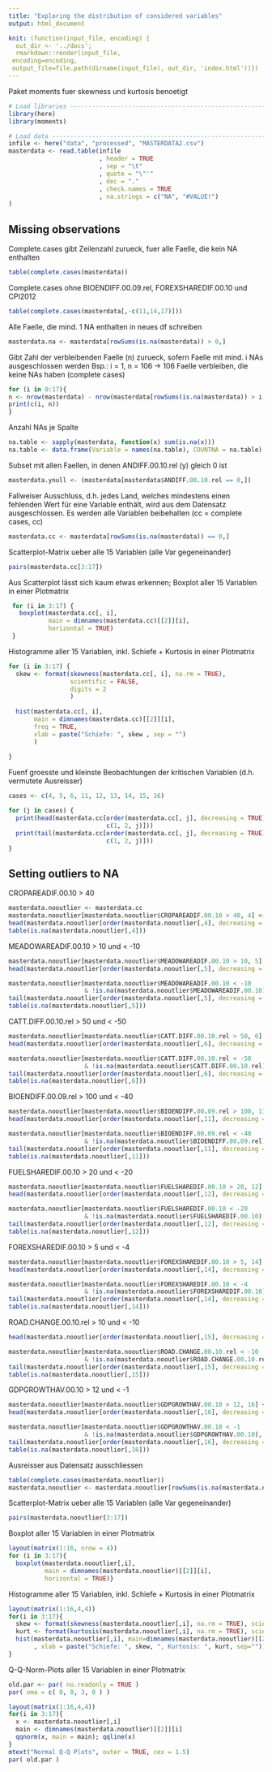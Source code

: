 ```yaml
---
title: "Exploring the distribution of considered variables"
output: html_document

knit: (function(input_file, encoding) {
  out_dir <- '../docs';
  rmarkdown::render(input_file,
 encoding=encoding,
 output_file=file.path(dirname(input_file), out_dir, 'index.html'))})
---
```


Paket moments fuer skewness und kurtosis benoetigt

```r
# Load libraries ----------------------------------------------------------
library(here)
library(moments)
```


```r
# Load data ---------------------------------------------------------------
infile <- here("data", "processed", "MASTERDATA2.csv")
masterdata <- read.table(infile
                         , header = TRUE
                         , sep = "\t"
                         , quote = "\"'"
                         , dec = "."
                         , check.names = TRUE
                         , na.strings = c("NA", "#VALUE!")
)
```

## Missing observations

Complete.cases gibt Zeilenzahl zurueck, fuer alle Faelle, die kein NA enthalten

```r
table(complete.cases(masterdata))
```

Complete.cases ohne BIOENDIFF.00.09.rel, FOREXSHAREDIF.00.10 und CPI2012

```r
table(complete.cases(masterdata[,-c(11,14,17)]))
```

Alle Faelle, die mind. 1 NA enthalten in neues df schreiben

```r
masterdata.na <- masterdata[rowSums(is.na(masterdata)) > 0,]
```

Gibt Zahl der verbleibenden Faelle (n) zurueck, sofern Faelle mit mind. i NAs ausgeschlossen werden
Bsp.: i = 1, n = 106 -> 106 Faelle verbleiben, die keine NAs haben (complete cases)

```r
for (i in 0:17){
n <- nrow(masterdata) - nrow(masterdata[rowSums(is.na(masterdata)) > i,])
print(c(i, n))
}
```

Anzahl NAs je Spalte

```r
na.table <- sapply(masterdata, function(x) sum(is.na(x)))
na.table <- data.frame(Variable = names(na.table), COUNTNA = na.table)
```

Subset mit allen Faellen, in denen ANDIFF.00.10.rel (y) gleich 0 ist

```r
masterdata.ynull <- (masterdata[masterdata$ANDIFF.00.10.rel == 0,])
```

Fallweiser Ausschluss, d.h. jedes Land, welches mindestens einen fehlenden
Wert für eine Variable enthält, wird aus dem Datensatz ausgeschlossen.
Es werden alle Variablen beibehalten
(cc = complete cases, cc)

```r
masterdata.cc <- masterdata[rowSums(is.na(masterdata)) == 0,]
```

Scatterplot-Matrix ueber alle 15 Variablen (alle Var gegeneinander)

```r
pairs(masterdata.cc[3:17])
```
Aus Scatterplot lässt sich kaum etwas erkennen; 
Boxplot aller 15 Variablen in einer Plotmatrix

```r
 for (i in 3:17) {
   boxplot(masterdata.cc[, i],
           main = dimnames(masterdata.cc)[[2]][i],
           horizontal = TRUE)
 }
```

Histogramme aller 15 Variablen, inkl. Schiefe + Kurtosis in einer Plotmatrix

```r

for (i in 3:17) {
  skew <- format(skewness(masterdata.cc[, i], na.rm = TRUE),
                 scientific = FALSE,
                 digits = 2
                 )
  
  hist(masterdata.cc[, i],
       main = dimnames(masterdata.cc)[[2]][i],
       freq = TRUE,
       xlab = paste("Schiefe: ", skew , sep = "")
       )
  
}
```

Fuenf groesste und kleinste Beobachtungen der kritischen Variablen (d.h. vermutete Ausreisser)

```r
cases <- c(4, 5, 6, 11, 12, 13, 14, 15, 16)

for (j in cases) {
  print(head(masterdata.cc[order(masterdata.cc[, j], decreasing = TRUE), 
                           c(1, 2, j)]))
  print(tail(masterdata.cc[order(masterdata.cc[, j], decreasing = TRUE), 
                           c(1, 2, j)]))
}
```

## Setting outliers to NA

CROPAREADIF.00.10 > 40

```r
masterdata.nooutlier <- masterdata.cc
masterdata.nooutlier[masterdata.nooutlier$CROPAREADIF.00.10 > 40, 4] <- NA
head(masterdata.nooutlier[order(masterdata.nooutlier[,4], decreasing = TRUE),c(1,2,4)])
table(is.na(masterdata.nooutlier[,4]))
```

MEADOWAREADIF.00.10 > 10 und < -10

```r
masterdata.nooutlier[masterdata.nooutlier$MEADOWAREADIF.00.10 > 10, 5] <- NA
head(masterdata.nooutlier[order(masterdata.nooutlier[,5], decreasing = TRUE),c(1,2,5)])

masterdata.nooutlier[masterdata.nooutlier$MEADOWAREADIF.00.10 < -10 
                     & !is.na(masterdata.nooutlier$MEADOWAREADIF.00.10), 5] <- NA
tail(masterdata.nooutlier[order(masterdata.nooutlier[,5], decreasing = TRUE),c(1,2,5)])
table(is.na(masterdata.nooutlier[,5]))
```

CATT.DIFF.00.10.rel > 50 und < -50

```r
masterdata.nooutlier[masterdata.nooutlier$CATT.DIFF.00.10.rel > 50, 6] <- NA
head(masterdata.nooutlier[order(masterdata.nooutlier[,6], decreasing = TRUE),c(1,2,6)])

masterdata.nooutlier[masterdata.nooutlier$CATT.DIFF.00.10.rel < -50 
                     & !is.na(masterdata.nooutlier$CATT.DIFF.00.10.rel), 6] <- NA
tail(masterdata.nooutlier[order(masterdata.nooutlier[,6], decreasing = TRUE),c(1,2,6)])
table(is.na(masterdata.nooutlier[,6]))
```

BIOENDIFF.00.09.rel > 100 und < -40

```r
masterdata.nooutlier[masterdata.nooutlier$BIOENDIFF.00.09.rel > 100, 11] <- NA
head(masterdata.nooutlier[order(masterdata.nooutlier[,11], decreasing = TRUE),c(1,2,11)])

masterdata.nooutlier[masterdata.nooutlier$BIOENDIFF.00.09.rel < -40 
                     & !is.na(masterdata.nooutlier$BIOENDIFF.00.09.rel), 11] <- NA
tail(masterdata.nooutlier[order(masterdata.nooutlier[,11], decreasing = TRUE),c(1,2,11)])
table(is.na(masterdata.nooutlier[,11]))
```

FUELSHAREDIF.00.10 > 20 und < -20

```r
masterdata.nooutlier[masterdata.nooutlier$FUELSHAREDIF.00.10 > 20, 12] <- NA
head(masterdata.nooutlier[order(masterdata.nooutlier[,12], decreasing = TRUE),c(1,2,12)])

masterdata.nooutlier[masterdata.nooutlier$FUELSHAREDIF.00.10 < -20 
                     & !is.na(masterdata.nooutlier$FUELSHAREDIF.00.10), 12] <- NA
tail(masterdata.nooutlier[order(masterdata.nooutlier[,12], decreasing = TRUE),c(1,2,12)])
table(is.na(masterdata.nooutlier[,12]))
```

FOREXSHAREDIF.00.10 > 5 und < -4

```r
masterdata.nooutlier[masterdata.nooutlier$FOREXSHAREDIF.00.10 > 5, 14] <- NA
head(masterdata.nooutlier[order(masterdata.nooutlier[,14], decreasing = TRUE),c(1,2,14)])

masterdata.nooutlier[masterdata.nooutlier$FOREXSHAREDIF.00.10 < -4 
                     & !is.na(masterdata.nooutlier$FOREXSHAREDIF.00.10), 14] <- NA
tail(masterdata.nooutlier[order(masterdata.nooutlier[,14], decreasing = TRUE),c(1,2,14)])
table(is.na(masterdata.nooutlier[,14]))
```

ROAD.CHANGE.00.10.rel > 10 und < -10

```r
head(masterdata.nooutlier[order(masterdata.nooutlier[,15], decreasing = TRUE),c(1,2,15)])

masterdata.nooutlier[masterdata.nooutlier$ROAD.CHANGE.00.10.rel < -10 
                     & !is.na(masterdata.nooutlier$ROAD.CHANGE.00.10.rel), 15] <- NA
tail(masterdata.nooutlier[order(masterdata.nooutlier[,15], decreasing = TRUE),c(1,2,15)])
table(is.na(masterdata.nooutlier[,15]))
```

GDPGROWTHAV.00.10 > 12 und < -1

```r
masterdata.nooutlier[masterdata.nooutlier$GDPGROWTHAV.00.10 > 12, 16] <- NA
head(masterdata.nooutlier[order(masterdata.nooutlier[,16], decreasing = TRUE),c(1,2,16)])

masterdata.nooutlier[masterdata.nooutlier$GDPGROWTHAV.00.10 < -1 
                     & !is.na(masterdata.nooutlier$GDPGROWTHAV.00.10), 16] <- NA
tail(masterdata.nooutlier[order(masterdata.nooutlier[,16], decreasing = TRUE),c(1,2,16)])
table(is.na(masterdata.nooutlier[,16]))
```

Ausreisser aus Datensatz ausschliessen

```r
table(complete.cases(masterdata.nooutlier))
masterdata.nooutlier <- masterdata.nooutlier[rowSums(is.na(masterdata.nooutlier)) == 0,]
```

Scatterplot-Matrix ueber alle 15 Variablen (alle Var gegeneinander)

```r
pairs(masterdata.nooutlier[3:17])
```

Boxplot aller 15 Variablen in einer Plotmatrix

```r
layout(matrix(1:16, nrow = 4))
for (i in 3:17){
  boxplot(masterdata.nooutlier[,i], 
          main = dimnames(masterdata.nooutlier)[[2]][i], 
          horizontal = TRUE)} 
```

Histogramme aller 15 Variablen, inkl. Schiefe + Kurtosis in einer Plotmatrix

```r
layout(matrix(1:16,4,4))
for(i in 3:17){
  skew <- format(skewness(masterdata.nooutlier[,i], na.rm = TRUE), scientific = FALSE, digits = 2)
  kurt <- format(kurtosis(masterdata.nooutlier[,i], na.rm = TRUE), scientific = FALSE, digits = 2)
  hist(masterdata.nooutlier[,i], main=dimnames(masterdata.nooutlier)[[2]][i], freq = TRUE
       , xlab = paste("Schiefe: ", skew, ", Kurtosis: ", kurt, sep=""))
} 
```

Q-Q-Norm-Plots aller 15 Variablen in einer Plotmatrix

```r
old.par <- par( no.readonly = TRUE )
par( oma = c( 0, 0, 3, 0 ) )

layout(matrix(1:16,4,4))
for(i in 3:17){
  x <- masterdata.nooutlier[,i]
  main <- dimnames(masterdata.nooutlier)[[2]][i]
  qqnorm(x, main = main); qqline(x)  
} 
mtext("Normal Q-Q Plots", outer = TRUE, cex = 1.5)
par( old.par )
```

